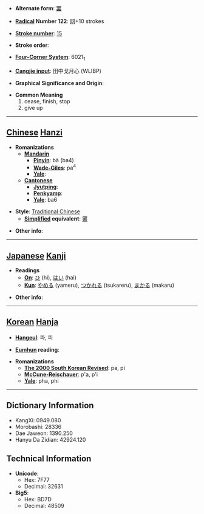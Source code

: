 * '''Alternate form''': [[罢]]

* '''[[Wiktionary:Chinese radical index| Radical]] Number 122''': [[Wiktionary:Chinese radical index 网|网]]+10 strokes

* '''[[Wiktionary:Chinese total strokes index|Stroke number]]''': [[Wiktionary:Chinese total strokes index 15|15]]

* '''Stroke order''': 

* '''[[Wiktionary:Chinese four corner index|Four-Corner System]]''': 6021<sub>1</sub>

* '''[[Wiktionary:Chinese Cangjie index|Cangjie input]]''': 田中戈月心 (WLIBP)

* '''Graphical Significance and Origin''': 

* '''Common Meaning'''
*#cease, finish, stop
*# give up


----

== [[Chinese]] [[Hanzi]] ==

* '''Romanizations'''
** '''[[Mandarin]]'''
*** '''[[Pinyin]]''': bà (ba4)
*** '''[[Wade-Giles]]''': pa<sup>4</sup>
*** '''[[Yale]]''': 
** '''[[Cantonese]]'''
*** '''[[Jyutping]]''':
*** '''[[Penkyamp]]''': 
*** '''[[Yale]]''': ba6

* '''Style''': [[Traditional Chinese]] 
** '''[[Simplified Chinese|Simplified]] equivalent''': [[罢]]

* '''Other info''': 

----

== [[Japanese]] [[Kanji]] ==

* '''Readings'''
** '''[[On]]''': [[ひ]] (hi), [[はい]] (hai)
** '''[[Kun]]''': [[やめる]] (yameru), [[つかれる]] (tsukareru), [[まかる]] (makaru)

* '''Other info''':  

----

== [[Korean]] [[Hanja]] ==

* '''[[Hangeul]]''': 파, 피

* '''[[Eumhun]] reading''': 

* '''Romanizations'''
** '''[[The 2000 South Korean Revised Romanization|The 2000 South Korean Revised]]''': pa, pi
** '''[[McCune-Reischauer]]''': p'a, p'i
** '''[[Yale]]''': pha, phi

----

== Dictionary Information ==

* KangXi: 0949.080
* Morobashi: 28336
* Dae Jaweon: 1390.250
* Hanyu Da Zidian: 42924.120

== Technical Information ==

* '''Unicode''':
** Hex: 7F77
** Decimal: 32631
* '''Big5''':
** Hex: BD7D
** Decimal: 48509